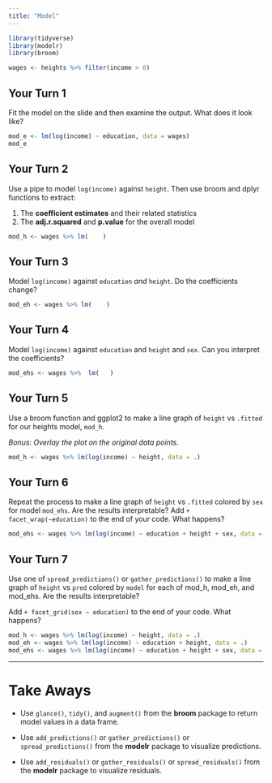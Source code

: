 ```yaml
---
title: "Model"
---
```


<!-- 
This file Creative Commons Attribution 4.0 International License. 
See details at https://github.com/hadley/data-science-in-tidyverse 
-->

```r
library(tidyverse)
library(modelr)
library(broom)

wages <- heights %>% filter(income > 0)
```

## Your Turn 1

Fit the model on the slide and then examine the output. What does it look like?

```r
mod_e <- lm(log(income) ~ education, data = wages)
mod_e
```

## Your Turn 2

Use a pipe to model `log(income)` against `height`. Then use broom and dplyr functions to extract:

1. The **coefficient estimates** and their related statistics 
2. The **adj.r.squared** and **p.value** for the overall model

```r
mod_h <- wages %>% lm(    )


```

## Your Turn 3

Model `log(income)` against `education` _and_ `height`. Do the coefficients change?

```r
mod_eh <- wages %>% lm(    )

```

## Your Turn 4

Model `log(income)` against `education` and `height` and `sex`. Can you interpret the coefficients?

```r
mod_ehs <- wages %>%  lm(   )
```

## Your Turn 5

Use a broom function and ggplot2 to make a line graph of `height` vs `.fitted` for our heights model, `mod_h`.

_Bonus: Overlay the plot on the original data points._

```r
mod_h <- wages %>% lm(log(income) ~ height, data = .)

```

## Your Turn 6

Repeat the process to make a line graph of `height` vs `.fitted` colored by `sex` for model `mod_ehs`. Are the results interpretable? Add `+ facet_wrap(~education)` to the end of your code. What happens?

```r
mod_ehs <- wages %>% lm(log(income) ~ education + height + sex, data = .)

```

## Your Turn 7

Use one of `spread_predictions()` or `gather_predictions()` to make a line graph of `height` vs `pred` colored by `model` for each of mod_h, mod_eh, and mod_ehs. Are the results interpretable? 

Add `+ facet_grid(sex ~ education)` to the end of your code. What happens?

```r
mod_h <- wages %>% lm(log(income) ~ height, data = .)
mod_eh <- wages %>% lm(log(income) ~ education + height, data = .)
mod_ehs <- wages %>% lm(log(income) ~ education + height + sex, data = .)


```

***

# Take Aways

* Use `glance()`, `tidy()`, and `augment()` from the **broom** package to return model values in a data frame.

* Use `add_predictions()` or `gather_predictions()` or `spread_predictions()` from the **modelr** package to visualize predictions.

* Use `add_residuals()` or `gather_residuals()` or `spread_residuals()` from the **modelr** package to visualize residuals.

